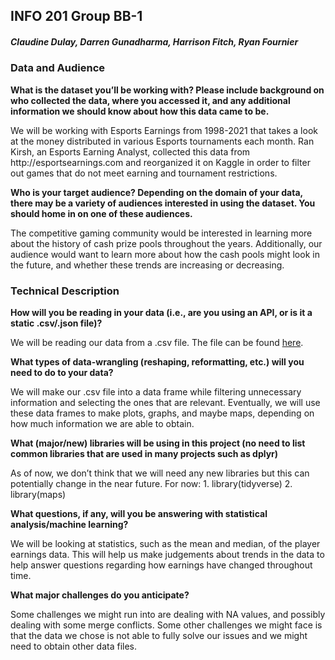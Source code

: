 ## INFO 201 Group BB-1
##### Claudine Dulay, Darren Gunadharma, Harrison Fitch, Ryan Fournier

### Data and Audience
**What is the dataset you’ll be working with? Please include background on who collected the data, where you accessed it, and any additional information we should know about how this data came to be.**

We will be working with Esports Earnings from 1998-2021 that takes a look at the money distributed in various Esports tournaments each month. Ran Kirsh, an Esports Earning Analyst, collected this data from http://esportsearnings.com and reorganized it on Kaggle in order to filter out games that do not meet earning and tournament restrictions.

**Who is your target audience? Depending on the domain of your data, there may be a variety of audiences interested in using the dataset. You should home in on one of these audiences.**

The competitive gaming community would be interested in learning more about the history of cash prize pools throughout the years. Additionally, our audience would want to learn more about how the cash pools might look in the future, and whether these trends are increasing or decreasing. 

### Technical Description
**How will you be reading in your data (i.e., are you using an API, or is it a static .csv/.json file)?**

We will be reading our data from a .csv file. The file can be found [here](https://www.kaggle.com/rankirsh/esports-earnings).

**What types of data-wrangling (reshaping, reformatting, etc.) will you need to do to your data?**

We will make our .csv file into a data frame while filtering unnecessary information and selecting the ones that are relevant. Eventually, we will use these data frames to make plots, graphs, and maybe maps, depending on how much information we are able to obtain.

**What (major/new) libraries will be using in this project (no need to list common libraries that are used in many projects such as dplyr)**

As of now, we don’t think that we will need any new libraries but this can potentially change in the near future. For now:
1. library(tidyverse)
2. library(maps)

**What questions, if any, will you be answering with statistical analysis/machine learning?**

We will be looking at statistics, such as the mean and median, of the player earnings data. This will help us make judgements about trends in the data to help answer questions regarding how earnings have changed throughout time.

**What major challenges do you anticipate?**

Some challenges we might run into are dealing with NA values, and possibly dealing with some merge conflicts. Some other challenges we might face is that the data we chose is not able to fully solve our issues and we might need to obtain other data files.
